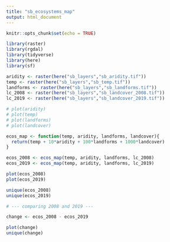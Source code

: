 ```yaml
---
title: "sb_ecosystems_map"
output: html_document
---
```


```r
knitr::opts_chunk$set(echo = TRUE)

library(raster)
library(rgdal)
library(tidyverse)
library(here)
library(sf)
```


```r
aridity <- raster(here("sb_layers","sb_aridity.tif"))
temp <- raster(here("sb_layers","sb_temp.tif"))
landforms <- raster(here("sb_layers","sb_landforms.tif"))
lc_2008 <- raster(here("sb_layers","sb_landcover_2008.tif"))
lc_2019 <- raster(here("sb_layers","sb_landcover_2019.tif"))

# plot(aridity)
# plot(temp)
# plot(landforms)
# plot(landcover)

```


```r
ecos_map <- function(temp, aridity, landforms, landcover){
  return(temp + 10*aridity + 100*landforms + 1000*landcover)  
}

ecos_2008 <- ecos_map(temp, aridity, landforms, lc_2008)
ecos_2019 <- ecos_map(temp, aridity, landforms, lc_2019)

plot(ecos_2008)
plot(ecos_2019)

unique(ecos_2008)
unique(ecos_2019)
```


```r
# --- comparing 2008 and 2019 ---

change <- ecos_2008 - ecos_2019

plot(change)
unique(change)
```

